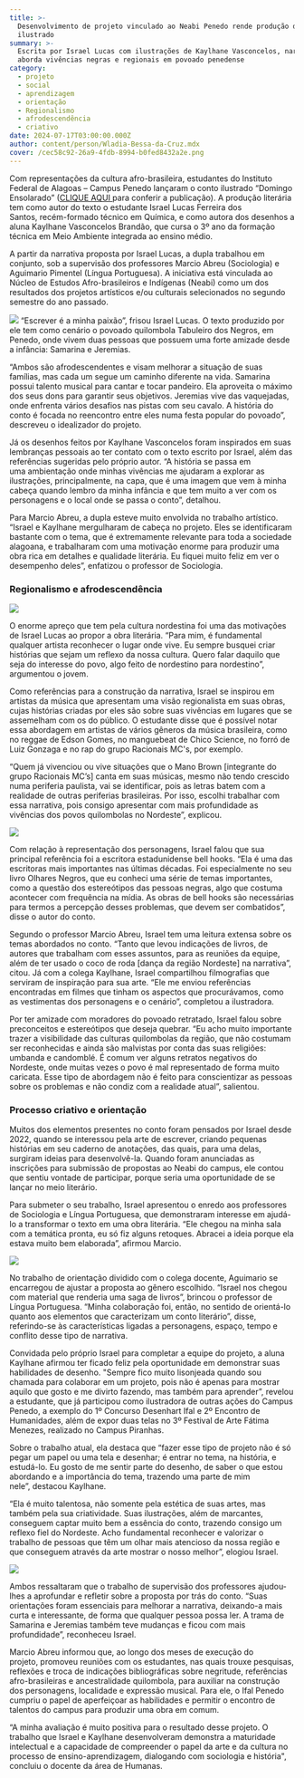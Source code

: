 ```yaml
---
title: >-
  Desenvolvimento de projeto vinculado ao Neabi Penedo rende produção de conto
  ilustrado
summary: >-
  Escrita por Israel Lucas com ilustrações de Kaylhane Vasconcelos, narrativa
  aborda vivências negras e regionais em povoado penedense
category:
  - projeto
  - social
  - aprendizagem
  - orientação
  - Regionalismo
  - afrodescendência
  - criativo
date: 2024-07-17T03:00:00.000Z
author: content/person/Wladia-Bessa-da-Cruz.mdx
cover: /cec58c92-26a9-4fdb-8994-b0fed8432a2e.png
---
```


Com representações da cultura afro-brasileira, estudantes do Instituto Federal de Alagoas – Campus Penedo lançaram o conto ilustrado “Domingo Ensolarado” ([CLIQUE AQUI ](https://www2.ifal.edu.br/campus/penedo/noticias/desenvolvimento-de-projeto-vinculado-ao-neabi-penedo-rende-producao-de-conto-ilustrado/DomingoEnsolaradodefinitivo.pdf)para conferir a publicação). A produção literária tem como autor do texto o estudante Israel Lucas Ferreira dos Santos, recém-formado técnico em Química, e como autora dos desenhos a aluna Kaylhane Vasconcelos Brandão, que cursa o 3º ano da formação técnica em Meio Ambiente integrada ao ensino médio.

A partir da narrativa proposta por Israel Lucas, a dupla trabalhou em conjunto, sob a supervisão dos professores Marcio Abreu (Sociologia) e Aguimario Pimentel (Língua Portuguesa). A iniciativa está vinculada ao Núcleo de Estudos Afro-brasileiros e Indígenas (Neabi) como um dos resultados dos projetos artísticos e/ou culturais selecionados no segundo semestre do ano passado.

![](/98d1d8c4-86c3-41cf-95d5-1950a133e4e5.jpeg) “Escrever é a minha paixão”, frisou Israel Lucas. O texto produzido por ele tem como cenário o povoado quilombola Tabuleiro dos Negros, em Penedo, onde vivem duas pessoas que possuem uma forte amizade desde a infância: Samarina e Jeremias.

“Ambos são afrodescendentes e visam melhorar a situação de suas famílias, mas cada um segue um caminho diferente na vida. Samarina possui talento musical para cantar e tocar pandeiro. Ela aproveita o máximo dos seus dons para garantir seus objetivos. Jeremias vive das vaquejadas, onde enfrenta vários desafios nas pistas com seu cavalo. A história do conto é focada no reencontro entre eles numa festa popular do povoado”, descreveu o idealizador do projeto.

Já os desenhos feitos por Kaylhane Vasconcelos foram inspirados em suas lembranças pessoais ao ter contato com o texto escrito por Israel, além das referências sugeridas pelo próprio autor. “A história se passa em uma ambientação onde minhas vivências me ajudaram a explorar as ilustrações, principalmente, na capa, que é uma imagem que vem à minha cabeça quando lembro da minha infância e que tem muito a ver com os personagens e o local onde se passa o conto”, detalhou.

Para Marcio Abreu, a dupla esteve muito envolvida no trabalho artístico. “Israel e Kaylhane mergulharam de cabeça no projeto. Eles se identificaram bastante com o tema, que é extremamente relevante para toda a sociedade alagoana, e trabalharam com uma motivação enorme para produzir uma obra rica em detalhes e qualidade literária. Eu fiquei muito feliz em ver o desempenho deles”, enfatizou o professor de Sociologia.

### Regionalismo e afrodescendência

![](/d1f1cbfa-7cbf-4f79-b1a5-cdc3af4a34ad.jpeg)

O enorme apreço que tem pela cultura nordestina foi uma das motivações de Israel Lucas ao propor a obra literária. “Para mim, é fundamental qualquer artista reconhecer o lugar onde vive. Eu sempre busquei criar histórias que sejam um reflexo da nossa cultura. Quero falar daquilo que seja do interesse do povo, algo feito de nordestino para nordestino”, argumentou o jovem.

Como referências para a construção da narrativa, Israel se inspirou em artistas da música que apresentam uma visão regionalista em suas obras, cujas histórias criadas por eles são sobre suas vivências em lugares que se assemelham com os do público. O estudante disse que é possível notar essa abordagem em artistas de vários gêneros da música brasileira, como no reggae de Edson Gomes, no manguebeat de Chico Science, no forró de Luiz Gonzaga e no rap do grupo Racionais MC's, por exemplo.

“Quem já vivenciou ou vive situações que o Mano Brown \[integrante do grupo Racionais MC’s] canta em suas músicas, mesmo não tendo crescido numa periferia paulista, vai se identificar, pois as letras batem com a realidade de outras periferias brasileiras. Por isso, escolhi trabalhar com essa narrativa, pois consigo apresentar com mais profundidade as vivências dos povos quilombolas no Nordeste”, explicou.

![](/b97f1acd-968a-416b-8bf9-859f13d06ded.jpeg)

Com relação à representação dos personagens, Israel falou que sua principal referência foi a escritora estadunidense bell hooks. “Ela é uma das escritoras mais importantes nas últimas décadas. Foi especialmente no seu livro Olhares Negros, que eu conheci uma série de temas importantes, como a questão dos estereótipos das pessoas negras, algo que costuma acontecer com frequência na mídia. As obras de bell hooks são necessárias para termos a percepção desses problemas, que devem ser combatidos”, disse o autor do conto.

Segundo o professor Marcio Abreu, Israel tem uma leitura extensa sobre os temas abordados no conto. “Tanto que levou indicações de livros, de autores que trabalham com esses assuntos, para as reuniões da equipe, além de ter usado o coco de roda \[dança da região Nordeste] na narrativa”, citou. Já com a colega Kaylhane, Israel compartilhou filmografias que serviram de inspiração para sua arte. “Ele me enviou referências encontradas em filmes que tinham os aspectos que procurávamos, como as vestimentas dos personagens e o cenário”, completou a ilustradora.

Por ter amizade com moradores do povoado retratado, Israel falou sobre preconceitos e estereótipos que deseja quebrar. “Eu acho muito importante trazer a visibilidade das culturas quilombolas da região, que não costumam ser reconhecidas e ainda são malvistas por conta das suas religiões: umbanda e candomblé. É comum ver alguns retratos negativos do Nordeste, onde muitas vezes o povo é mal representado de forma muito caricata. Esse tipo de abordagem não é feito para conscientizar as pessoas sobre os problemas e não condiz com a realidade atual”, salientou.

### Processo criativo e orientação

Muitos dos elementos presentes no conto foram pensados por Israel desde 2022, quando se interessou pela arte de escrever, criando pequenas histórias em seu caderno de anotações, das quais, para uma delas, surgiram ideias para desenvolvê-la. Quando foram anunciadas as inscrições para submissão de propostas ao Neabi do campus, ele contou que sentiu vontade de participar, porque seria uma oportunidade de se lançar no meio literário.

Para submeter o seu trabalho, Israel apresentou o enredo aos professores de Sociologia e Língua Portuguesa, que demonstraram interesse em ajudá-lo a transformar o texto em uma obra literária. “Ele chegou na minha sala com a temática pronta, eu só fiz alguns retoques. Abracei a ideia porque ela estava muito bem elaborada”, afirmou Marcio.

![](/50c4a437-5411-4458-a601-0c26eef89276.jpeg)

No trabalho de orientação dividido com o colega docente, Aguimario se encarregou de ajustar a proposta ao gênero escolhido. “Israel nos chegou com material que renderia uma saga de livros”, brincou o professor de Língua Portuguesa. “Minha colaboração foi, então, no sentido de orientá-lo quanto aos elementos que caracterizam um conto literário”, disse, referindo-se às características ligadas a personagens, espaço, tempo e conflito desse tipo de narrativa.

Convidada pelo próprio Israel para completar a equipe do projeto, a aluna Kaylhane afirmou ter ficado feliz pela oportunidade em demonstrar suas habilidades de desenho. "Sempre fico muito lisonjeada quando sou chamada para colaborar em um projeto, pois não é apenas para mostrar aquilo que gosto e me divirto fazendo, mas também para aprender”, revelou a estudante, que já participou como ilustradora de outras ações do Campus Penedo, a exemplo do 1º Concurso Desenhart Ifal e 2º Encontro de Humanidades, além de expor duas telas no 3º Festival de Arte Fátima Menezes, realizado no Campus Piranhas.

Sobre o trabalho atual, ela destaca que “fazer esse tipo de projeto não é só pegar um papel ou uma tela e desenhar; é entrar no tema, na história, e estudá-lo. Eu gosto de me sentir parte do desenho, de saber o que estou abordando e a importância do tema, trazendo uma parte de mim nele”, destacou Kaylhane.

“Ela é muito talentosa, não somente pela estética de suas artes, mas também pela sua criatividade. Suas ilustrações, além de marcantes, conseguem captar muito bem a essência do conto, trazendo consigo um reflexo fiel do Nordeste. Acho fundamental reconhecer e valorizar o trabalho de pessoas que têm um olhar mais atencioso da nossa região e que conseguem através da arte mostrar o nosso melhor”, elogiou Israel.

![](/12109297-734d-42ed-a745-295403ac97c5.jpeg)

Ambos ressaltaram que o trabalho de supervisão dos professores ajudou-lhes a aprofundar e refletir sobre a proposta por trás do conto. “Suas orientações foram essenciais para melhorar a narrativa, deixando-a mais curta e interessante, de forma que qualquer pessoa possa ler. A trama de Samarina e Jeremias também teve mudanças e ficou com mais profundidade”, reconheceu Israel.

Marcio Abreu informou que, ao longo dos meses de execução do projeto, promoveu reuniões com os estudantes, nas quais trouxe pesquisas, reflexões e troca de indicações bibliográficas sobre negritude, referências afro-brasileiras e ancestralidade quilombola, para auxiliar na construção dos personagens, localidade e expressão musical. Para ele, o Ifal Penedo cumpriu o papel de aperfeiçoar as habilidades e permitir o encontro de talentos do campus para produzir uma obra em comum.

“A minha avaliação é muito positiva para o resultado desse projeto. O trabalho que Israel e Kaylhane desenvolveram demonstra a maturidade intelectual e a capacidade de compreender o papel da arte e da cultura no processo de ensino-aprendizagem, dialogando com sociologia e história", concluiu o docente da área de Humanas.
